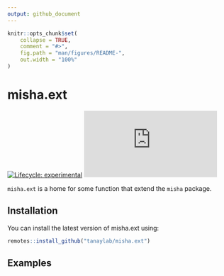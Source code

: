 ```yaml
---
output: github_document
---
```


<!-- README.md is generated from README.Rmd. Please edit that file -->

```r
knitr::opts_chunk$set(
    collapse = TRUE,
    comment = "#>",
    fig.path = "man/figures/README-",
    out.width = "100%"
)
```

# misha.ext

<!-- badges: start -->
[![Lifecycle: experimental](https://img.shields.io/badge/lifecycle-experimental-orange.svg)](https://www.tidyverse.org/lifecycle/#experimental)
[![CRAN status](https://www.r-pkg.org/badges/version/misha.ext)](https://CRAN.R-project.org/package=misha.ext)
<!-- badges: end -->

`misha.ext` is a home for some function that extend the `misha` package.

## Installation

You can install the latest version of misha.ext using:

``` r
remotes::install_github("tanaylab/misha.ext")
```

## Examples

